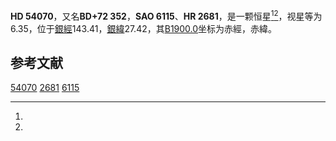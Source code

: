 {{Starbox begin
| name = HD 54070
}}
{{Starbox observe
| epoch = [[J2000.0|J2000.0]]
| constell = {{星座名待查}}<ref name=SIMBAD>{{cite web
 | url=http://simbad.u-strasbg.fr/simbad/sim-id?Ident=HR+2681
 | title =Pulsating variable Star
 | publisher=Centre de Données astronomiques de Strasbourg
 | work=SIMBAD
 | accessdate=2012-07-13}}</ref><ref name=DATA>{{cite web
 | url=http://vizier.u-strasbg.fr/viz-bin/VizieR-5?-out.add=.&-source=5050&-corr=PK=HR&-out.max=9999&HR=2681
 | title=VizieR Detailed Page
 | accessdate=2012-07-13
 | archive-date=2016-03-05
 | archive-url=https://web.archive.org/web/20160305211245/http://vizier.u-strasbg.fr/viz-bin/VizieR-5?-out.add=.&-source=5050&-corr=PK=HR&-out.max=9999&HR=2681
 | dead-url=no
 }}</ref>
| 星官 = 
| ra = {{RA|7|13|58.1}}<ref name=SIMBAD /><ref name=DATA />
| dec = {{DEC|+71|49|0}}<ref name=SIMBAD /><ref name=DATA />
| appmag_v = 6.35<ref name=SIMBAD /><ref name=DATA />
}}
{{Starbox character
| class = K0<ref name=SIMBAD /><ref name=DATA />
| b-v = 1.12<ref name=SIMBAD /><ref name=DATA />
| u-b = <ref name=SIMBAD /><ref name=DATA />
| r-i = <ref name=SIMBAD /><ref name=DATA />
| variable = 
}}
{{Starbox astrometry
| radial_v = 
| prop_mo_ra = -68
| parallax = 
| p_error = 
}}
{{Starbox catalog
| names =BD+72 352，[[SAO星表|SAO]] 6115，[[HD星表|HD]] 54070，[[HR星表|HR]] 2681}}
{{Starbox reference |Simbad=HR+2681}}
{{Starbox end}}

'''HD 54070'''，又名'''BD+72 352'''，'''SAO 6115'''、'''HR 2681'''，是一颗恒星<ref name=SIMBAD /><ref name=DATA />，视星等为6.35，位于[[銀道座標系|銀經]]143.41，[[銀道座標系|銀緯]]27.42，其[[B1900.0|B1900.0]]坐标为赤經{{RA|7|2|19.3}}，赤緯{{DEC|+71|27.42|45}}。

== 参考文献 ==
{{reflist}}

{{Astro-stub}} 

[[Category:HD和HDE天體|54070]]
[[Category:HR天體|2681]]
[[Category:SAO天體|6115]]